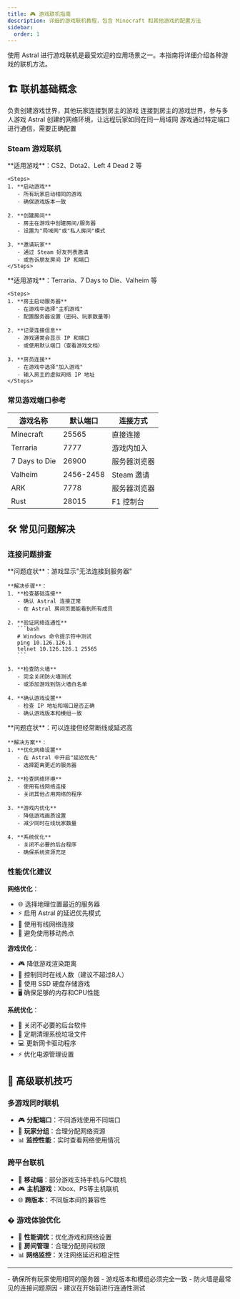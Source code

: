 ```yaml
---
title: 🎮 游戏联机指南
description: 详细的游戏联机教程，包含 Minecraft 和其他游戏的配置方法
sidebar:
  order: 1
---
```



使用 Astral 进行游戏联机是最受欢迎的应用场景之一。本指南将详细介绍各种游戏的联机方法。

## 🏗️ 联机基础概念

<CardGrid>
  <Card title="🏠 房主（服务端）" icon="star">
    负责创建游戏世界，其他玩家连接到房主的游戏
  </Card>
  <Card title="👥 房员（客户端）" icon="puzzle">
    连接到房主的游戏世界，参与多人游戏
  </Card>
  <Card title="🌐 虚拟局域网" icon="rocket">
    Astral 创建的网络环境，让远程玩家如同在同一局域网
  </Card>
  <Card title="📡 端口转发" icon="shield">
    游戏通过特定端口进行通信，需要正确配置
  </Card>
</CardGrid>

### Steam 游戏联机

<Tabs>
  <TabItem label="基于 Steam 的游戏">
    **适用游戏**：CS2、Dota2、Left 4 Dead 2 等

    <Steps>
    1. **启动游戏**
       - 所有玩家启动相同的游戏
       - 确保游戏版本一致

    2. **创建房间**
       - 房主在游戏中创建房间/服务器
       - 设置为"局域网"或"私人房间"模式

    3. **邀请玩家**
       - 通过 Steam 好友列表邀请
       - 或告诉朋友房间 IP 和端口
    </Steps>
  </TabItem>

  <TabItem label="独立游戏服务器">
    **适用游戏**：Terraria、7 Days to Die、Valheim 等

    <Steps>
    1. **房主启动服务器**
       - 在游戏中选择"主机游戏"
       - 配置服务器设置（密码、玩家数量等）

    2. **记录连接信息**
       - 游戏通常会显示 IP 和端口
       - 或使用默认端口（查看游戏文档）

    3. **房员连接**
       - 在游戏中选择"加入游戏"
       - 输入房主的虚拟网络 IP 地址
    </Steps>
  </TabItem>
</Tabs>

### 常见游戏端口参考

| 游戏名称 | 默认端口 | 连接方式 |
|---------|---------|----------|
| Minecraft | 25565 | 直接连接 |
| Terraria | 7777 | 游戏内加入 |
| 7 Days to Die | 26900 | 服务器浏览器 |
| Valheim | 2456-2458 | Steam 邀请 |
| ARK | 7778 | 服务器浏览器 |
| Rust | 28015 | F1 控制台 |

## 🛠️ 常见问题解决

### 连接问题排查

<Tabs>
  <TabItem label="无法连接">
    **问题症状**：游戏显示"无法连接到服务器"

    **解决步骤**：
    1. **检查基础连接**
       - 确认 Astral 连接正常
       - 在 Astral 房间页面能看到所有成员

    2. **验证网络连通性**
       ```bash
       # Windows 命令提示符中测试
       ping 10.126.126.1
       telnet 10.126.126.1 25565
       ```

    3. **检查防火墙**
       - 完全关闭防火墙测试
       - 或添加游戏到防火墙白名单

    4. **确认游戏设置**
       - 检查 IP 地址和端口是否正确
       - 确认游戏版本和模组一致
  </TabItem>

  <TabItem label="连接不稳定">
    **问题症状**：可以连接但经常断线或延迟高

    **解决方案**：
    1. **优化网络设置**
       - 在 Astral 中开启"延迟优先"
       - 选择距离更近的服务器

    2. **检查网络环境**
       - 使用有线网络连接
       - 关闭其他占用网络的程序

    3. **游戏内优化**
       - 降低游戏画质设置
       - 减少同时在线玩家数量

    4. **系统优化**
       - 关闭不必要的后台程序
       - 确保系统资源充足
  </TabItem>
</Tabs>

### 性能优化建议

**网络优化**：
- 🌐 选择地理位置最近的服务器
- ⚡ 启用 Astral 的延迟优先模式
- 🔄 使用有线网络连接
- 📱 避免使用移动热点

**游戏优化**：
- 🎮 降低游戏渲染距离
- 👥 控制同时在线人数（建议不超过8人）
- 💾 使用 SSD 硬盘存储游戏
- 🖥️ 确保足够的内存和CPU性能

**系统优化**：
- 🚫 关闭不必要的后台软件
- 🔄 定期清理系统垃圾文件
- 💻 更新网卡驱动程序
- ⚡ 优化电源管理设置

## 🎯 高级联机技巧

### 多游戏同时联机
- 🎮 **分配端口**：不同游戏使用不同端口
- 👥 **玩家分组**：合理分配网络资源
- 📊 **监控性能**：实时查看网络使用情况

### 跨平台联机
- 📱 **移动端**：部分游戏支持手机与PC联机
- 🎮 **主机游戏**：Xbox、PS等主机联机
- 🌐 **跨版本**：不同版本间的兼容性

### � 游戏体验优化
- 🔧 **性能调优**：优化游戏和网络设置
- 👑 **房间管理**：合理分配房间权限
- 📊 **网络监控**：关注网络延迟和稳定性

---

<Aside type="caution" title="重要提醒">
- 确保所有玩家使用相同的服务器
- 游戏版本和模组必须完全一致
- 防火墙是最常见的连接问题原因
- 建议在开始前进行连通性测试
</Aside>

